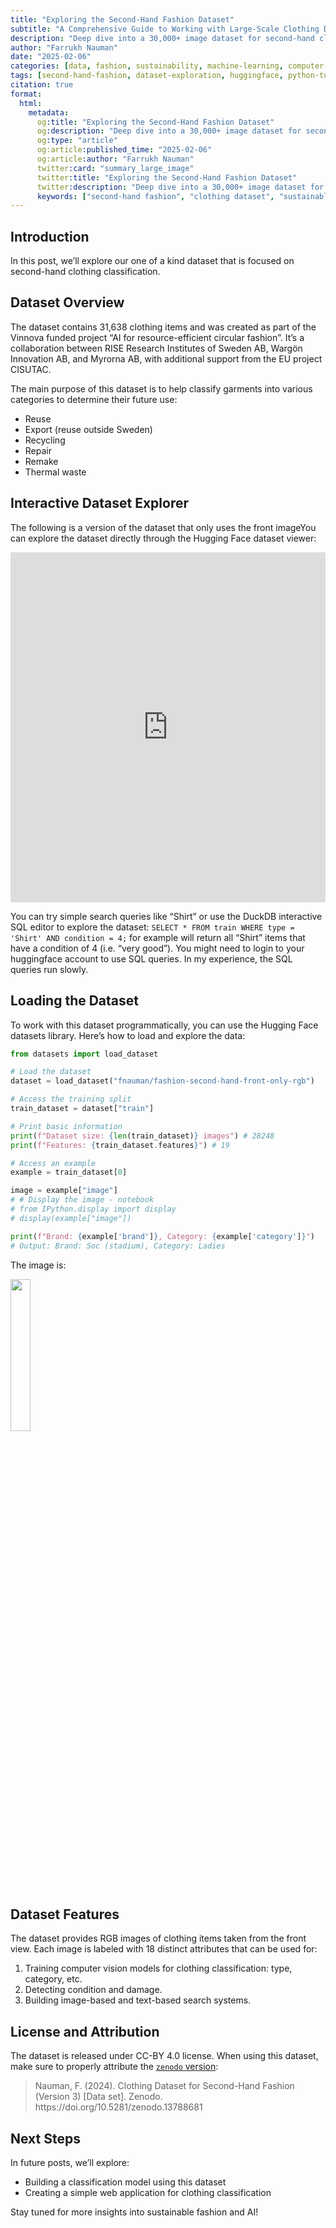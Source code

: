 ```yaml
---
title: "Exploring the Second-Hand Fashion Dataset"
subtitle: "A Comprehensive Guide to Working with Large-Scale Clothing Data"
description: "Deep dive into a 30,000+ image dataset for second-hand clothing classification."
author: "Farrukh Nauman"
date: "2025-02-06"
categories: [data, fashion, sustainability, machine-learning, computer-vision]
tags: [second-hand-fashion, dataset-exploration, huggingface, python-tutorial, sustainable-fashion, clothing-classification, circular-fashion, AI-datasets]
citation: true
format:
  html:
    metadata:
      og:title: "Exploring the Second-Hand Fashion Dataset"
      og:description: "Deep dive into a 30,000+ image dataset for second-hand clothing classification."
      og:type: "article"
      og:article:published_time: "2025-02-06"
      og:article:author: "Farrukh Nauman"
      twitter:card: "summary_large_image"
      twitter:title: "Exploring the Second-Hand Fashion Dataset"
      twitter:description: "Deep dive into a 30,000+ image dataset for second-hand clothing classification."
      keywords: ["second-hand fashion", "clothing dataset", "sustainable fashion", "machine learning", "computer vision", "Python tutorial", "Hugging Face datasets", "circular fashion"]
---
```


## Introduction

In this post, we'll explore our one of a kind dataset that is focused on second-hand clothing classification. 

## Dataset Overview

The dataset contains 31,638 clothing items and was created as part of the Vinnova funded project "AI for resource-efficient circular fashion". It's a collaboration between RISE Research Institutes of Sweden AB, Wargön Innovation AB, and Myrorna AB, with additional support from the EU project CISUTAC.

The main purpose of this dataset is to help classify garments into various categories to determine their future use:

* Reuse
* Export (reuse outside Sweden)
* Recycling
* Repair
* Remake
* Thermal waste

## Interactive Dataset Explorer

The following is a version of the dataset that only uses the front imageYou can explore the dataset directly through the Hugging Face dataset viewer:

<iframe
  src="https://huggingface.co/datasets/fnauman/fashion-second-hand-front-only-rgb/embed/viewer/default/train"
  frameborder="0"
  width="100%"
  height="560px"
></iframe>

You can try simple search queries like "Shirt" or use the DuckDB interactive SQL editor to explore the dataset: `SELECT * FROM train WHERE type = 'Shirt' AND condition = 4;` for example will return all "Shirt" items that have a condition of 4 (i.e. "very good"). You might need to login to your huggingface account to use SQL queries. In my experience, the SQL queries run slowly. 

## Loading the Dataset

To work with this dataset programmatically, you can use the Hugging Face datasets library. Here's how to load and explore the data:

```python
from datasets import load_dataset

# Load the dataset
dataset = load_dataset("fnauman/fashion-second-hand-front-only-rgb")

# Access the training split
train_dataset = dataset["train"]

# Print basic information
print(f"Dataset size: {len(train_dataset)} images") # 28248
print(f"Features: {train_dataset.features}") # 19

# Access an example
example = train_dataset[0]

image = example["image"]
# # Display the image - notebook
# from IPython.display import display
# display(example["image"])

print(f"Brand: {example['brand']}, Category: {example['category']}")
# Output: Brand: Soc (stadium), Category: Ladies
```

The image is:

![](./example.png){width=25%}

## Dataset Features

The dataset provides RGB images of clothing items taken from the front view. Each image is labeled with 18 distinct attributes that can be used for:

1. Training computer vision models for clothing classification: type, category, etc. 
2. Detecting condition and damage. 
3. Building image-based and text-based search systems.

## License and Attribution

The dataset is released under CC-BY 4.0 license. When using this dataset, make sure to properly attribute the [`zenodo` version](https://zenodo.org/records/13788681):

> Nauman, F. (2024). Clothing Dataset for Second-Hand Fashion (Version 3) [Data set]. Zenodo. https://doi.org/10.5281/zenodo.13788681

## Next Steps

In future posts, we'll explore:

- Building a classification model using this dataset
- Creating a simple web application for clothing classification

Stay tuned for more insights into sustainable fashion and AI!
